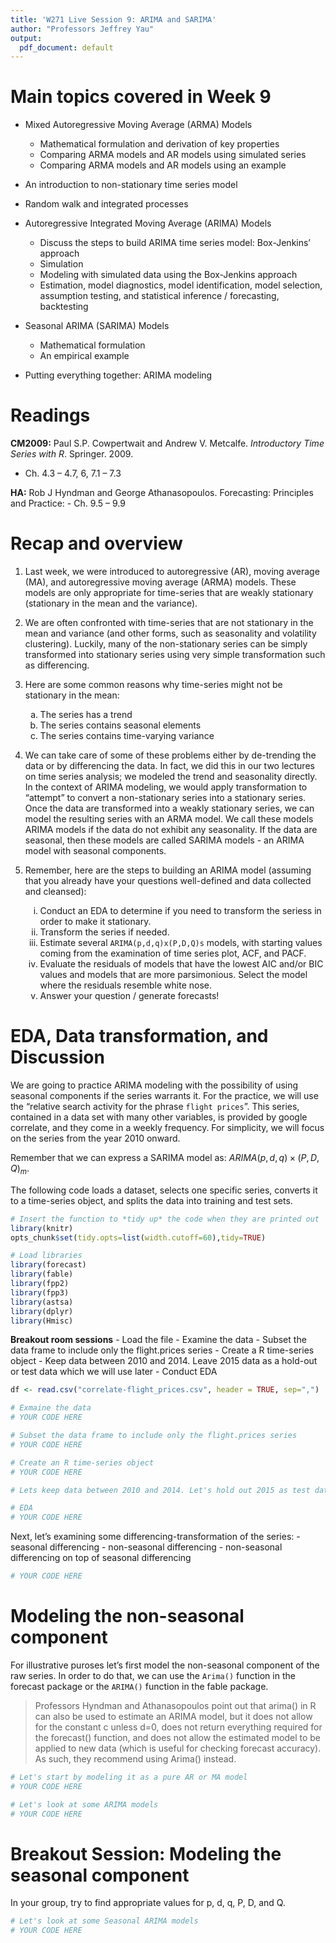 ```yaml
---
title: 'W271 Live Session 9: ARIMA and SARIMA'
author: "Professors Jeffrey Yau"
output:
  pdf_document: default
---
```


# Main topics covered in Week 9
  - Mixed Autoregressive Moving Average (ARMA) Models
    - Mathematical formulation and derivation of key properties
    - Comparing ARMA models and AR models using simulated series
    - Comparing ARMA models and AR models using an example
 
  - An introduction to non-stationary time series model

  - Random walk and integrated processes

  - Autoregressive Integrated Moving Average (ARIMA) Models
    - Discuss the steps to build ARIMA time series model: Box-Jenkins' approach
    - Simulation
    - Modeling with simulated data using the Box-Jenkins approach
    - Estimation, model diagnostics, model identification, model selection, assumption testing, and statistical inference / forecasting, backtesting

  - Seasonal ARIMA (SARIMA) Models
    - Mathematical formulation
    - An empirical example

  - Putting everything together: ARIMA modeling

# Readings
**CM2009:** Paul S.P. Cowpertwait and Andrew V. Metcalfe. *Introductory Time Series with R*. Springer. 2009. 
  
  - Ch. 4.3 – 4.7, 6, 7.1 – 7.3

**HA:** Rob J Hyndman and George Athanasopoulos. Forecasting: Principles and Practice: 
  - Ch. 9.5 – 9.9


# Recap and overview

1. Last week, we were introduced to autoregressive (AR), moving average (MA), and autoregressive moving average (ARMA) models. These models are only appropriate for time-series that are weakly stationary (stationary in the mean and the variance).

2. We are often confronted with time-series that are not stationary in the mean and variance (and other forms, such as seasonality and volatility clustering). Luckily, many of the non-stationary series can be simply transformed into stationary series using very simple transformation such as differencing.

3. Here are some common reasons why time-series might not be stationary in the mean:

    a. The series has a trend
    b. The series contains seasonal elements
    c. The series contains time-varying variance
    
4. We can take care of some of these problems either by de-trending the data or by differencing the data. In fact, we did this in our two lectures on time series analysis; we modeled the trend and seasonality directly. In the context of ARIMA modeling, we would apply transformation to "attempt" to convert a non-stationary series into a stationary series. Once the data are transformed into a weakly stationary series, we can model the resulting series with an ARMA model. We call these models ARIMA models if the data do not exhibit any seasonality. If the data are seasonal, then these models are called SARIMA models - an ARIMA model with seasonal components.

5. Remember, here are the steps to building an ARIMA model (assuming that you already have your questions well-defined and data collected and cleansed):

    i. Conduct an EDA to determine if you need to transform the seriess in order to make it stationary.
    ii. Transform the series if needed.
    iii. Estimate several `ARIMA(p,d,q)x(P,D,Q)s` models, with starting values coming from the examination of time series plot, ACF, and PACF.
    iv. Evaluate the residuals of models that have the lowest AIC and/or BIC values and models that are more parsimonious. Select the model where the residuals resemble white nose.
    v. Answer your question / generate forecasts!
    

# EDA, Data transformation, and Discussion
We are going to practice ARIMA modeling with the possibility of using seasonal components if the series warrants it. For the practice, we will use the "relative search activity for the phrase `flight prices`". This series, contained in a data set with many other variables, is provided by google correlate, and they come in a weekly frequency. For simplicity, we will focus on the series from the year 2010 onward.

Remember that we can express a SARIMA model as: $ARIMA(p,d,q)\times(P,D,Q)_m$.

The following code loads a dataset, selects one specific series, converts it to a time-series object, and splits the data into training and test sets.

```r
# Insert the function to *tidy up* the code when they are printed out
library(knitr)
opts_chunk$set(tidy.opts=list(width.cutoff=60),tidy=TRUE)

# Load libraries
library(forecast)
library(fable)
library(fpp2)
library(fpp3)
library(astsa)
library(dplyr)
library(Hmisc)
```


**Breakout room sessions**
  - Load the file
  - Examine the data
  - Subset the data frame to include only the flight.prices series
  - Create a R time-series object
  - Keep data between 2010 and 2014. Leave 2015 data as a hold-out or  test data which we will use later
  - Conduct EDA
  

```r
df <- read.csv("correlate-flight_prices.csv", header = TRUE, sep=",")

# Exmaine the data
# YOUR CODE HERE

# Subset the data frame to include only the flight.prices series 
# YOUR CODE HERE

# Create an R time-series object
# YOUR CODE HERE

# Lets keep data between 2010 and 2014. Let's hold out 2015 as test data that you can use later.

# EDA
# YOUR CODE HERE

```


Next, let's examining some differencing-transformation of the series:
  - seasonal differencing
  - non-seasonal differencing
  - non-seasonal differencing on top of seasonal differencing

```r
# YOUR CODE HERE
```


# Modeling the non-seasonal component
For illustrative puroses let's first model the non-seasonal component of the raw series. In order to do that, we can use the ```Arima()``` function in the forecast package or the ```ARIMA()``` function in the fable package.

> Professors Hyndman and Athanasopoulos point out that arima() in R can also be used to estimate an ARIMA model, but it does not allow for the constant c unless d=0, does not return everything required for the forecast() function, and does not allow the estimated model to be applied to new data (which is useful for checking forecast accuracy). As such, they recommend using Arima() instead.

```r
# Let's start by modeling it as a pure AR or MA model
# YOUR CODE HERE
```



```r
# Let's look at some ARIMA models
# YOUR CODE HERE
```


# Breakout Session: Modeling the seasonal component
In your group, try to find appropriate values for p, d, q, P, D, and Q.


```r
# Let's look at some Seasonal ARIMA models
# YOUR CODE HERE
```

